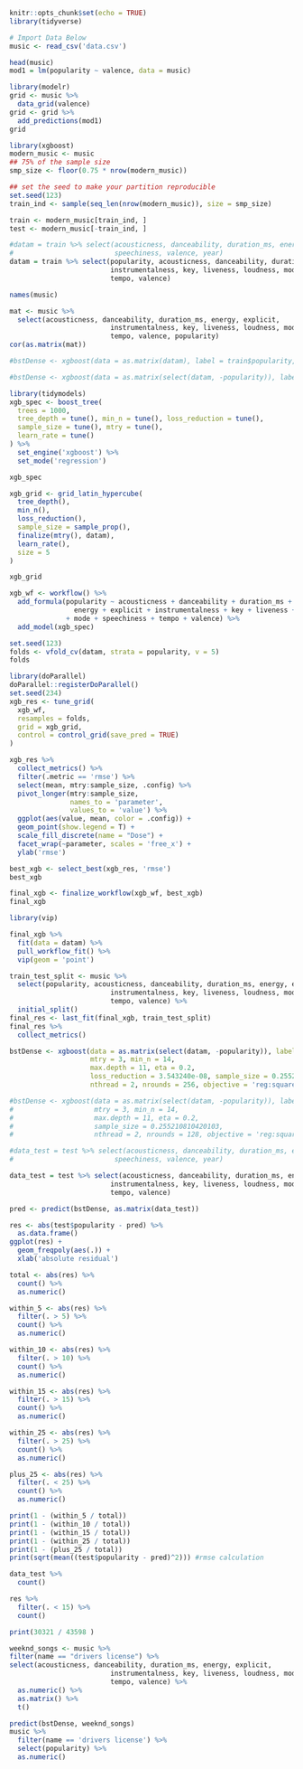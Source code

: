 ```r
knitr::opts_chunk$set(echo = TRUE)
library(tidyverse)

# Import Data Below
music <- read_csv('data.csv')

```


```r
head(music)
mod1 = lm(popularity ~ valence, data = music)
```
```r
library(modelr)
grid <- music %>%
  data_grid(valence)
grid <- grid %>%
  add_predictions(mod1)
grid
```

```r
library(xgboost)
modern_music <- music
## 75% of the sample size
smp_size <- floor(0.75 * nrow(modern_music))

## set the seed to make your partition reproducible
set.seed(123)
train_ind <- sample(seq_len(nrow(modern_music)), size = smp_size)

train <- modern_music[train_ind, ]
test <- modern_music[-train_ind, ]
```

```r
#datam = train %>% select(acousticness, danceability, duration_ms, energy, explicit,
#                         speechiness, valence, year)
datam = train %>% select(popularity, acousticness, danceability, duration_ms, energy, explicit,
                         instrumentalness, key, liveness, loudness, mode, speechiness,
                         tempo, valence)
```

```r
names(music)
```

```r
mat <- music %>%
  select(acousticness, danceability, duration_ms, energy, explicit,
                         instrumentalness, key, liveness, loudness, mode, speechiness,
                         tempo, valence, popularity)
cor(as.matrix(mat))
```

```r
#bstDense <- xgboost(data = as.matrix(datam), label = train$popularity, max.depth = 8, eta = 0.3, nthread = 2, #nrounds = 16, objective = "reg:squarederror")

#bstDense <- xgboost(data = as.matrix(select(datam, -popularity)), label = train$popularity, max.depth = 8, #eta = 0.1, nthread = 2, nrounds = 256, objective = "reg:squarederror")
```

```r
library(tidymodels)
xgb_spec <- boost_tree(
  trees = 1000,
  tree_depth = tune(), min_n = tune(), loss_reduction = tune(),
  sample_size = tune(), mtry = tune(),
  learn_rate = tune()
) %>%
  set_engine('xgboost') %>%
  set_mode('regression')

xgb_spec
```

```r
xgb_grid <- grid_latin_hypercube(
  tree_depth(),
  min_n(),
  loss_reduction(),
  sample_size = sample_prop(),
  finalize(mtry(), datam),
  learn_rate(),
  size = 5
)

xgb_grid
```

```r
xgb_wf <- workflow() %>%
  add_formula(popularity ~ acousticness + danceability + duration_ms +
                energy + explicit + instrumentalness + key + liveness + loudness
              + mode + speechiness + tempo + valence) %>%
  add_model(xgb_spec)

```

```r
set.seed(123)
folds <- vfold_cv(datam, strata = popularity, v = 5)
folds

```

```r
library(doParallel)
doParallel::registerDoParallel()
set.seed(234)
xgb_res <- tune_grid(
  xgb_wf,
  resamples = folds,
  grid = xgb_grid,
  control = control_grid(save_pred = TRUE)
)

```

```r
xgb_res %>%
  collect_metrics() %>%
  filter(.metric == 'rmse') %>%
  select(mean, mtry:sample_size, .config) %>%
  pivot_longer(mtry:sample_size,
               names_to = 'parameter',
               values_to = 'value') %>%
  ggplot(aes(value, mean, color = .config)) +
  geom_point(show.legend = T) + 
  scale_fill_discrete(name = "Dose") +
  facet_wrap(~parameter, scales = 'free_x') +
  ylab('rmse')

```

```r
best_xgb <- select_best(xgb_res, 'rmse')
best_xgb
```

```r
final_xgb <- finalize_workflow(xgb_wf, best_xgb)
final_xgb
```

```r
library(vip)

final_xgb %>%
  fit(data = datam) %>%
  pull_workflow_fit() %>%
  vip(geom = 'point')
```

```r
train_test_split <- music %>%
  select(popularity, acousticness, danceability, duration_ms, energy, explicit,
                         instrumentalness, key, liveness, loudness, mode, speechiness,
                         tempo, valence) %>%
  initial_split()
final_res <- last_fit(final_xgb, train_test_split)
final_res %>%
  collect_metrics()
```

```r
bstDense <- xgboost(data = as.matrix(select(datam, -popularity)), label = train$popularity, 
                    mtry = 3, min_n = 14,
                    max.depth = 11, eta = 0.2, 
                    loss_reduction = 3.543240e-08, sample_size = 0.255210810420103,
                    nthread = 2, nrounds = 256, objective = 'reg:squarederror')

#bstDense <- xgboost(data = as.matrix(select(datam, -popularity)), label = train$popularity, 
#                    mtry = 3, min_n = 14,
#                    max.depth = 11, eta = 0.2, 
#                    sample_size = 0.255210810420103,
#                    nthread = 2, nrounds = 128, objective = 'reg:squarederror')
```

```r
#data_test = test %>% select(acousticness, danceability, duration_ms, energy, explicit,
#                         speechiness, valence, year)

data_test = test %>% select(acousticness, danceability, duration_ms, energy, explicit,
                         instrumentalness, key, liveness, loudness, mode, speechiness,
                         tempo, valence)

pred <- predict(bstDense, as.matrix(data_test))

res <- abs(test$popularity - pred) %>%
  as.data.frame()
ggplot(res) +
  geom_freqpoly(aes(.)) +
  xlab('absolute residual')

total <- abs(res) %>%
  count() %>%
  as.numeric()

within_5 <- abs(res) %>%
  filter(. > 5) %>%
  count() %>%
  as.numeric()

within_10 <- abs(res) %>%
  filter(. > 10) %>%
  count() %>%
  as.numeric()

within_15 <- abs(res) %>%
  filter(. > 15) %>%
  count() %>%
  as.numeric()

within_25 <- abs(res) %>%
  filter(. > 25) %>%
  count() %>%
  as.numeric()

plus_25 <- abs(res) %>%
  filter(. < 25) %>%
  count() %>%
  as.numeric()

print(1 - (within_5 / total))
print(1 - (within_10 / total))
print(1 - (within_15 / total))
print(1 - (within_25 / total))
print(1 - (plus_25 / total))
print(sqrt(mean((test$popularity - pred)^2))) #rmse calculation

```

```r
data_test %>%
  count()

res %>%
  filter(. < 15) %>%
  count()

print(30321 / 43598	)
```


```r
weeknd_songs <- music %>%
filter(name == "drivers license") %>%
select(acousticness, danceability, duration_ms, energy, explicit,
                         instrumentalness, key, liveness, loudness, mode, speechiness,
                         tempo, valence) %>%
  as.numeric() %>%
  as.matrix() %>%
  t()

predict(bstDense, weeknd_songs)
music %>%
  filter(name == 'drivers license') %>%
  select(popularity) %>%
  as.numeric()
```













